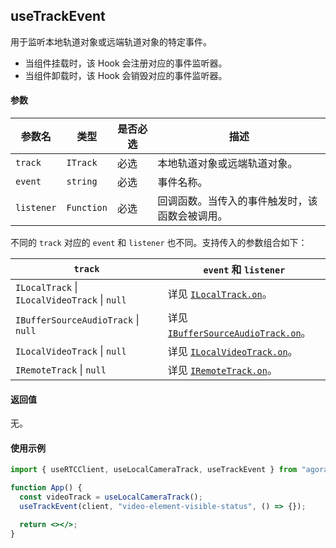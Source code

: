 ## useTrackEvent

用于监听本地轨道对象或远端轨道对象的特定事件。

- 当组件挂载时，该 Hook 会注册对应的事件监听器。
- 当组件卸载时，该 Hook 会销毁对应的事件监听器。

#### 参数

| 参数名     | 类型       | 是否必选 | 描述                                           |
| ---------- | ---------- | -------- | ---------------------------------------------- |
| `track`    | `ITrack`   | 必选     | 本地轨道对象或远端轨道对象。                   |
| `event`    | `string`   | 必选     | 事件名称。                                     |
| `listener` | `Function` | 必选     | 回调函数。当传入的事件触发时，该函数会被调用。 |

不同的 `track` 对应的 `event` 和 `listener` 也不同。支持传入的参数组合如下：

| `track`                                                               | `event` 和 `listener`                                                                                 |
| --------------------------------------------------------------------- | ----------------------------------------------------------------------------------------------------- |
| `ILocalTrack` &VerticalLine; `ILocalVideoTrack` &VerticalLine; `null` | 详见 [`ILocalTrack.on`](/api-ref/rtc/react/interfaces/ilocaltrack.html#on)。                          |
| `IBufferSourceAudioTrack` &VerticalLine; `null`                       | 详见 [`IBufferSourceAudioTrack.on`](/api-ref/rtc/react/interfaces/ibuffersourceaudiotrack.html#on)。  |
| `ILocalVideoTrack` &VerticalLine; `null`                              | 详见 [`ILocalVideoTrack.on`](/api-ref/rtc/react/interfaces/ilocalvideotrack.html#on)。                |
| `IRemoteTrack` &VerticalLine; `null`                                  | 详见 [`IRemoteTrack.on`](/api-ref/rtc/react/interfaces/iremotetrack.html#event_first_frame_decoded)。 |

#### 返回值

无。

#### 使用示例

```jsx
import { useRTCClient, useLocalCameraTrack, useTrackEvent } from "agora-rtc-react";

function App() {
  const videoTrack = useLocalCameraTrack();
  useTrackEvent(client, "video-element-visible-status", () => {});

  return <></>;
}
```
